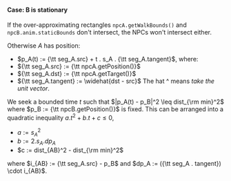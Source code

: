 
#### Case: B is stationary

If the over-approximating rectangles `npcA.getWalkBounds()` and `npcB.anim.staticBounds` don't intersect,
the NPCs won't intersect either. <Icon icon="qed-icon" inline large bottom />

Otherwise $A$ has position:
- $p_A(t) := {\tt seg_A.src} + t . s_A . {\tt seg_A.tangent}$, where:
- ${\tt seg_A.src} := {\tt npcA.getPosition()}$
- ${\tt seg_A.dst} := {\tt npcA.getTarget()}$
- ${\tt seg_A.tangent} := \widehat{dst - src}$ <SideNote>The hat ^ means <i>take the unit vector</i>.</SideNote>

We seek a bounded time $t$ such that $|p_A(t) - p_B|^2 \leq dist_{\rm min}^2$
where $p_B := {\tt npcB.getPosition()}$ is fixed.
This can be arranged into a quadratic inequality $a.t^2 + b.t + c ≤ 0$,
- $a := s_A^2$
- $b := 2.s_A . dp_A$
- $c := dist_{AB}^2 - dist_{\rm min}^2$

where $i_{AB} := {\tt seg_A.src} - p_B$ and $dp_A := ({\tt seg_A . tangent}) \cdot i_{AB}$.